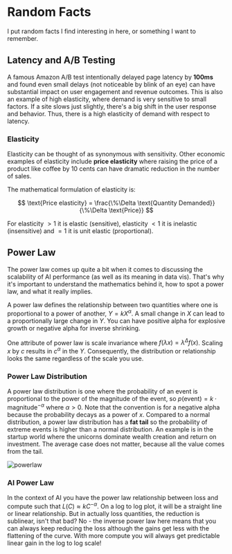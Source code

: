 
# Random Facts

I put random facts I find interesting in here, or something I want to remember.

## Latency and A/B Testing

A famous Amazon A/B test intentionally delayed page latency by **100ms** and found even small delays (not noticeable by blink of an eye) can have substantial impact on user engagement and revenue outcomes. This is also an example of high <BlueHighlight>elasticity</BlueHighlight>, where demand is very sensitive to small factors. If a site slows just slightly, there's a big shift in the user response and behavior. Thus, <GreenHighlight>there is a high elasticity of demand with respect to latency</GreenHighlight>.

### Elasticity
Elasticity can be thought of as synonymous with sensitivity.
Other economic examples of elasticity include **price elasticity** where raising the price of a product like coffee by 10 cents can have dramatic reduction in the number of sales.

The mathematical formulation of elasticity is:

$$
\text{Price elasticity} = \frac{\%\Delta \text{Quantity Demanded}}{\%\Delta \text{Price}}
$$

For elasticity $>1$ it is elastic (sensitive), elasticity $<1$ it is inelastic (insensitive) and $=1$ it is unit elastic (proportional).

## Power Law

The <BlueHighlight>power law</BlueHighlight> comes up quite a bit when it comes to discussing the scalability of AI performance (as well as its meaning in data vis). That's why it's important to understand the mathematics behind it, how to spot a power law, and what it really implies.

A power law defines the relationship between two quantities where one is proportional to a power of another, $Y = kX^{\alpha}$. A small change in $X$ can lead to a proportionally large change in $Y$. You can have positive alpha for explosive growth or negative alpha for inverse shrinking.

One attribute of power law is <BlueHighlight>scale invariance</BlueHighlight> where $f(\lambda x) = \lambda^{\Delta} f(x)$. Scaling $x$ by $c$ results in $c^{\alpha}$ in the $Y$. Consequently, the distribution or relationship looks the same regardless of the scale you use.

### Power Law Distribution

A power law distribution is one where the probability of an event is proportional to the power of the magnitude of the event, so $p(\text{event}) = k \cdot \text{magnitude}^{-\alpha}$ where $\alpha > 0$. Note that the convention is for a negative alpha because the probability decays as a power of $x$. Compared to a normal distribution, a power law distribution has a **fat tail** so the probability of extreme events is higher than a normal distribution. An example is in the startup world where the unicorns dominate wealth creation and return on investment. The average case does not matter, because all the value comes from the tail.

![powerlaw](/img/powerlawdist.png)

### AI Power Law

In the context of AI you have the power law relationship between loss and compute such that $L(C) \approx kC^{-\alpha}$. On a log to log plot, it will be a straight line or linear relationship. But in actually loss quantities, the reduction is sublinear, isn't that bad? No - the inverse power law here means that you can always keep reducing the loss although the gains get less with the flattening of the curve. With more compute you will always get predictable linear gain in the log to log scale!
